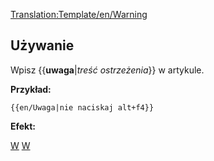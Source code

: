 <noinclude>[[Translation:Template/en/Warning]]</noinclude><noinclude></noinclude>{{en/Ambox| type  = content
| text  = <strong>Uwaga!</strong><br>{{{1|Treść ostrzeżenia.}}}
}}<noinclude>

==Używanie==
Wpisz <nowiki>{{</nowiki>'''uwaga'''|''treść ostrzeżenia''<nowiki>}}</nowiki> w artykule.

'''Przykład:'''
<pre>{{en/Uwaga|nie naciskaj alt+f4}}</pre>
'''Efekt:'''
{{en/Uwaga|nie naciskaj alt+f4}}
[[Category:en/Templates|W]][[Category:en/Message boxes|W]]</noinclude>